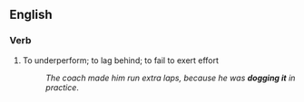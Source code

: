 ==English==
===Verb===
{{en-verb|inf=to [[dog]] [[it]]|dogs it|dogging it|dogged it}}

# {{idiom}} To underperform; to lag behind; to fail to exert effort
#: ''The coach made him run extra laps, because he was '''dogging it''' in practice''.